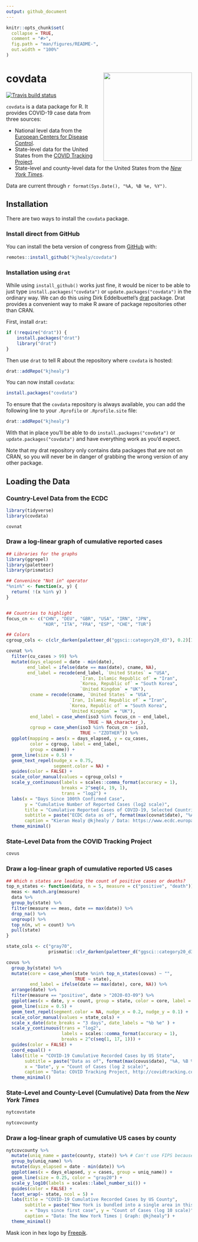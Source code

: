 ```yaml
---
output: github_document
---
```


<!-- README.md is generated from README.Rmd. Please edit that file -->

```r
knitr::opts_chunk$set(
  collapse = TRUE,
  comment = "#>",
  fig.path = "man/figures/README-",
  out.width = "100%"
)
```

# covdata <img src="man/figures/hex-covdata.png" align="right" width="240">

<!-- badges: start -->
[![Travis build status](https://travis-ci.com/kjhealy/covdata.svg?branch=master)](https://travis-ci.com/kjhealy/covdata)
<!-- badges: end -->

`covdata` is a data package for R. It provides COVID-19 case data from three sources: 

- National level data from the [European Centers for Disease Control](https://www.ecdc.europa.eu/en).  
- State-level data for the United States from the [COVID Tracking Project](https://covidtracking.com). 
- State-level and county-level data for the United States from the [_New York Times_](https://github.com/nytimes/covid-19-data).


Data are current through `r format(Sys.Date(), "%A, %B %e, %Y")`.

## Installation

There are two ways to install the `covdata` package. 

### Install direct from GitHub

You can install the beta version of congress from [GitHub](https://github.com/kjhealy/congress) with:

``` r
remotes::install_github("kjhealy/covdata")
```

### Installation using `drat`

While using `install_github()` works just fine, it would be nicer to be able to just type `install.packages("covdata")` or `update.packages("covdata")` in the ordinary way. We can do this using Dirk Eddelbuettel's [drat](http://eddelbuettel.github.io/drat/DratForPackageUsers.html) package. Drat provides a convenient way to make R aware of package repositories other than CRAN.

First, install `drat`:

```r
if (!require("drat")) {
    install.packages("drat")
    library("drat")
}
```

Then use `drat` to tell R about the repository where `covdata` is hosted:

```r
drat::addRepo("kjhealy")
```

You can now install `covdata`:

```r
install.packages("covdata")
```

To ensure that the `covdata` repository is always available, you can add the following line to your `.Rprofile` or `.Rprofile.site` file:

```r
drat::addRepo("kjhealy")
```

With that in place you'll be able to do `install.packages("covdata")` or `update.packages("covdata")` and have everything work as you'd expect. 

Note that my drat repository only contains data packages that are not on CRAN, so you will never be in danger of grabbing the wrong version of any other package.

## Loading the Data

### Country-Level Data from the ECDC

```r
library(tidyverse)
library(covdata)

covnat
```

### Draw a log-linear graph of cumulative reported cases

```r
## Libraries for the graphs
library(ggrepel)
library(paletteer)
library(prismatic)

## Convenince "Not in" operator
"%nin%" <- function(x, y) {
  return( !(x %in% y) )
}


## Countries to highlight
focus_cn <- c("CHN", "DEU", "GBR", "USA", "IRN", "JPN",
              "KOR", "ITA", "FRA", "ESP", "CHE", "TUR")

## Colors
cgroup_cols <- c(clr_darken(paletteer_d("ggsci::category20_d3"), 0.2)[1:length(focus_cn)], "gray70")

covnat %>%
  filter(cu_cases > 99) %>%
  mutate(days_elapsed = date - min(date),
        end_label = ifelse(date == max(date), cname, NA),
        end_label = recode(end_label, `United States` = "USA",
                            `Iran, Islamic Republic of` = "Iran",
                            `Korea, Republic of` = "South Korea",
                            `United Kingdom` = "UK"),
         cname = recode(cname, `United States` = "USA",
                        `Iran, Islamic Republic of` = "Iran",
                        `Korea, Republic of` = "South Korea",
                        `United Kingdom` = "UK"),
         end_label = case_when(iso3 %in% focus_cn ~ end_label,
                               TRUE ~ NA_character_), 
         cgroup = case_when(iso3 %in% focus_cn ~ iso3, 
                            TRUE ~ "ZZOTHER")) %>%
  ggplot(mapping = aes(x = days_elapsed, y = cu_cases, 
         color = cgroup, label = end_label, 
         group = cname)) + 
  geom_line(size = 0.5) + 
  geom_text_repel(nudge_x = 0.75,
                  segment.color = NA) + 
  guides(color = FALSE) + 
  scale_color_manual(values = cgroup_cols) +
  scale_y_continuous(labels = scales::comma_format(accuracy = 1), 
                     breaks = 2^seq(4, 19, 1),
                     trans = "log2") + 
  labs(x = "Days Since 100th Confirmed Case", 
       y = "Cumulative Number of Reported Cases (log2 scale)", 
       title = "Cumulative Reported Cases of COVID-19, Selected Countries", 
       subtitle = paste("ECDC data as of", format(max(covnat$date), "%A, %B %e, %Y")), 
       caption = "Kieran Healy @kjhealy / Data: https://www.ecdc.europa.eu/") +
  theme_minimal()

```


### State-Level Data from the COVID Tracking Project

```r
covus
```

### Draw a log-linear graph of cumulative reported US cases

```r
## Which n states are leading the count of positive cases or deaths?
top_n_states <- function(data, n = 5, measure = c("positive", "death")) {
  meas <- match.arg(measure)
  data %>%
  group_by(state) %>%
  filter(measure == meas, date == max(date)) %>%
  drop_na() %>%
  ungroup() %>%
  top_n(n, wt = count) %>%
  pull(state)
}

state_cols <- c("gray70", 
                prismatic::clr_darken(paletteer_d("ggsci::category20_d3"), 0.2))

covus %>%
  group_by(state) %>%
  mutate(core = case_when(state %nin% top_n_states(covus) ~ "",
                          TRUE ~ state),
         end_label = ifelse(date == max(date), core, NA)) %>%
  arrange(date) %>%
  filter(measure == "positive", date > "2020-03-09") %>%
  ggplot(aes(x = date, y = count, group = state, color = core, label = end_label)) + 
  geom_line(size = 0.5) + 
  geom_text_repel(segment.color = NA, nudge_x = 0.2, nudge_y = 0.1) + 
  scale_color_manual(values = state_cols) + 
  scale_x_date(date_breaks = "3 days", date_labels = "%b %e" ) + 
  scale_y_continuous(trans = "log2",
                     labels = scales::comma_format(accuracy = 1),
                     breaks = 2^c(seq(1, 17, 1))) +
  guides(color = FALSE) + 
  coord_equal() + 
  labs(title = "COVID-19 Cumulative Recorded Cases by US State",
       subtitle = paste("Data as of", format(max(covus$date), "%A, %B %e, %Y")),
       x = "Date", y = "Count of Cases (log 2 scale)", 
       caption = "Data: COVID Tracking Project, http://covidtracking.com | Graph: @kjhealy") + 
  theme_minimal()
```


### State-Level and County-Level (Cumulative) Data from the _New York Times_

```r
nytcovstate
```

```r
nytcovcounty
```

### Draw a log-linear graph of cumulative US cases by county

```r
nytcovcounty %>%
  mutate(uniq_name = paste(county, state)) %>% # Can't use FIPS because of how the NYT bundled cities
  group_by(uniq_name) %>%
  mutate(days_elapsed = date - min(date)) %>%
  ggplot(aes(x = days_elapsed, y = cases, group = uniq_name)) + 
  geom_line(size = 0.25, color = "gray20") + 
  scale_y_log10(labels = scales::label_number_si()) + 
  guides(color = FALSE) + 
  facet_wrap(~ state, ncol = 5) + 
  labs(title = "COVID-19 Cumulative Recorded Cases by US County",
       subtitle = paste("New York is bundled into a single area in this data.\nData as of", format(max(nytcovcounty$date), "%A, %B %e, %Y")),
       x = "Days since first case", y = "Count of Cases (log 10 scale)", 
       caption = "Data: The New York Times | Graph: @kjhealy") + 
  theme_minimal()

```


Mask icon in hex logo by [Freepik](https://www.flaticon.com/authors/freepik).
